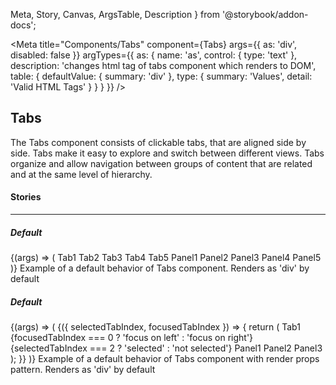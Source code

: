   Meta,
  Story,
  Canvas,
  ArgsTable,
  Description
} from '@storybook/addon-docs';

<Meta
  title="Components/Tabs"
  component={Tabs}
  args={{
    as: 'div',
    disabled: false
  }}
  argTypes={{
    as: {
      name: 'as',
      control: { type: 'text' },
      description: 'changes html tag of tabs component which renders to DOM',
      table: {
        defaultValue: { summary: 'div' },
        type: { summary: 'Values', detail: 'Valid HTML Tags' }
      }
    }
  }}
/>

## Tabs

<p
  style={{
    color: 'white',
    padding: '10px',
    fontWeight: 'bold',
    borderRadius: '4px',
    backgroundColor: '#1B5193'
  }}
>
  The Tabs component consists of clickable tabs, that are aligned side by side.
  Tabs make it easy to explore and switch between different views. Tabs organize
  and allow navigation between groups of content that are related and at the
  same level of hierarchy.
</p>

#### Stories

<hr />

##### Default

<Canvas>
  <Story name="Default" inline={false}>
    {(args) => (
      <Tabs>
        <TabList>
          <Tab>Tab1</Tab>
          <Tab disabled>Tab2</Tab>
          <Tab disabled>Tab3</Tab>
          <Tab>Tab4</Tab>
          <Tab disabled>Tab5</Tab>
        </TabList>
        <TabPanelList>
          <TabPanel>Panel1</TabPanel>
          <TabPanel>Panel2</TabPanel>
          <TabPanel>Panel3</TabPanel>
          <TabPanel>Panel4</TabPanel>
          <TabPanel>Panel5</TabPanel>
        </TabPanelList>
      </Tabs>
    )}
  </Story>
</Canvas>

<Description story="Default">
  Example of a default behavior of Tabs component. Renders as 'div' by default
</Description>

<ArgsTable story="Default" />

##### Default

<Canvas>
  <Story name="Render Props" inline={false}>
    {(args) => (
      <Tabs>
        {({ selectedTabIndex, focusedTabIndex }) => {
          return (
            <React.Fragment>
              <TabList>
                <Tab>Tab1</Tab>
                <Tab disabled>
                  {focusedTabIndex === 0 ? 'focus on left' : 'focus on right'}
                </Tab>
                <Tab>
                  {selectedTabIndex === 2 ? 'selected' : 'not selected'}
                </Tab>
              </TabList>
              <TabPanelList>
                <TabPanel>Panel1</TabPanel>
                <TabPanel>Panel2</TabPanel>
                <TabPanel>Panel3</TabPanel>
              </TabPanelList>
            </React.Fragment>
          );
        }}
      </Tabs>
    )}
  </Story>
</Canvas>

<Description story="Render Props">
  Example of a default behavior of Tabs component with render props pattern.
  Renders as 'div' by default
</Description>

<ArgsTable story="Render Props" />
